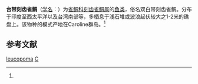 {{Speciesbox
| taxon = Chrysiptera leucopoma
| binomial_authority = (Lesson, 1830)<ref name='id7916'>{{cite web| url =http://www.bioinfo.cn/db05/BjdwSpecies.php?action=view&id=7916| title =台带刻齿雀鲷| work =《中国动物物种编目数据库》| publisher =中国科学院微生物研究所| author =中国科学院动物研究所| accessdate =2009-04-16| deadurl =yes| archiveurl =https://web.archive.org/web/20160305104929/http://www.bioinfo.cn/db05/BjdwSpecies.php?action=view&id=7916| archivedate =2016-03-05}}</ref>
}}

'''台带刻齿雀鲷'''（[[学名|学名]]：{{lang|la|''Chrysiptera leucopoma''}}）为[[雀鲷科|雀鲷科]][[刻齿雀鲷属|刻齿雀鲷属]]的[[鱼类|鱼类]]，俗名双白带刻齿雀鲷。分布于印度至西太平洋以及台湾南部等，多栖息于浅石堆或波浪起伏较大之1-2米的礁盘上。该物种的模式产地在Caroline群岛。<ref name='id7916'/>

== 参考文献 ==
{{reflist}}

{{Taxonbar|from=Q10914519}}

[[Category:刻齿雀鲷属|leucopoma]]
[[Category:1830年描述的鱼类|C]]